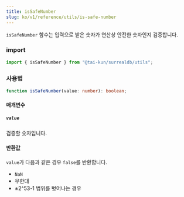 ```yaml
---
title: isSafeNumber
slug: ko/v1/reference/utils/is-safe-number
---
```


`isSafeNumber` 함수는 입력으로 받은 숫자가 연산상 안전한 숫자인지 검증합니다.

### import

```ts
import { isSafeNumber } from "@tai-kun/surrealdb/utils";
```

### 사용법

```ts
function isSafeNumber(value: number): boolean;
```

#### 매개변수

##### `value`

검증할 숫자입니다.

#### 반환값

`value`가 다음과 같은 경우 `false`를 반환합니다.

- `NaN`
- 무한대
- ±2^53-1 범위를 벗어나는 경우
